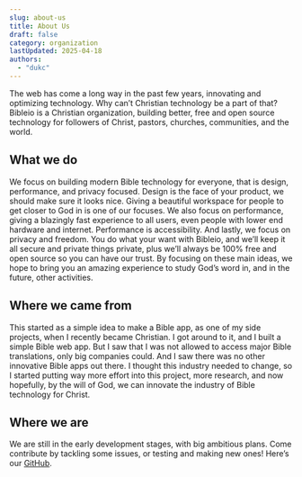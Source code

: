 ```yaml
---
slug: about-us
title: About Us
draft: false
category: organization
lastUpdated: 2025-04-18
authors:
  - "dukc"
---
```


The web has come a long way in the past few years, innovating and optimizing technology. Why can’t Christian technology be a part of that? Bibleio is a Christian organization, building better, free and open source technology for followers of Christ, pastors, churches, communities, and the world.

## What we do

We focus on building modern Bible technology for everyone, that is design, performance, and privacy focused. Design is the face of your product, we should make sure it looks nice. Giving a beautiful workspace for people to get closer to God in is one of our focuses. We also focus on performance, giving a blazingly fast experience to all users, even people with lower end hardware and internet. Performance is accessibility. And lastly, we focus on privacy and freedom. You do what your want with Bibleio, and we’ll keep it all secure and private things private, plus we’ll always be 100% free and open source so you can have our trust. By focusing on these main ideas, we hope to bring you an amazing experience to study God’s word in, and in the future, other activities.

## Where we came from

This started as a simple idea to make a Bible app, as one of my side projects, when I recently became Christian. I got around to it, and I built a simple Bible web app. But I saw that I was not allowed to access major Bible translations, only big companies could. And I saw there was no other innovative Bible apps out there. I thought this industry needed to change, so I started putting way more effort into this project, more research, and now hopefully, by the will of God, we can innovate the industry of Bible technology for Christ.

## Where we are

We are still in the early development stages, with big ambitious plans. Come contribute by tackling some issues, or testing and making new ones! Here’s our [GitHub](https://github.com/bibleio/bibleio).
